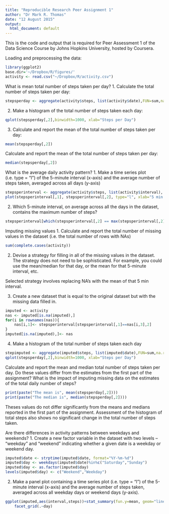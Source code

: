```yaml
---
title: "Reproducible Research Peer Assignment 1"
author: "Dr Mark R. Thomas"
date: "12 August 2015"
output:
  html_document: default
---
```


This is the code and output that is required for Peer Assessment 1 of the Data 
Science Course by Johns Hopkins University, hosted by Coursera.

Loading and preprocessing the data:

```r
library(ggplot2)
base.dir='~/Dropbox/R/figures/'
activity <- read.csv("~/Dropbox/R/activity.csv")

```
What is mean total number of steps taken per day?
1. Calculate the total number of steps taken per day:
```r
stepsperday <- aggregate(activity$steps, list(activity$date),FUN=sum,na.rm=TRUE)
```

2. Make a histogram of the total number of steps taken each day:
```r
qplot(stepsperday[,2],binwidth=1000, xlab="Steps per Day")
```

3. Calculate and report the mean of the total number of steps taken per day:
```r
mean(stepsperday[,2])
```
Calculate and report the mean of the total number of steps taken per day:
```r
median(stepsperday[,2])
```
What is the average daily activity pattern?
1. Make a time series plot (i.e. type = "l") of the 5-minute interval (x-axis) and the average number of steps taken, averaged across all days (y-axis)
```r
stepsperinterval <- aggregate(activity$steps, list(activity$interval), FUN=mean, na.rm=TRUE)
plot(stepsperinterval[,1], stepsperinterval[,2], type="l", xlab="5 min interval", ylab="Steps")
```
2. Which 5-minute interval, on average across all the days in the dataset, contains the maximum number of steps?
```r
stepsperinterval[which(stepsperinterval[,2] == max(stepsperinterval[,2])),1]
```
Imputing missing values
1. Calculate and report the total number of missing values in the dataset (i.e. the total number of rows with NAs)
```r
sum(complete.cases(activity))
```
2. Devise a strategy for filling in all of the missing values in the dataset. The strategy does not need to be sophisticated. For example, you could use the mean/median for that day, or the mean for that 5-minute interval, etc.

Selected strategy involves replacing NA's with the mean of that 5 min interval.

3. Create a new dataset that is equal to the original dataset but with the missing data filled in.
```r
imputed <- activity
nas <- imputed[is.na(imputed),]
for(i in rownames(nas)){
    nas[i,1]<- stepsperinterval[stepsperinterval[,1]==nas[i,3],2]
}
imputed[is.na(imputed),]<- nas
```
4. Make a histogram of the total number of steps taken each day 
```r
stepimputed <- aggregate(imputed$steps, list(imputed$date),FUN=sum,na.rm=TRUE)
qplot(stepsperday[,2],binwidth=1000, xlab="Steps per Day")
```
Calculate and report the mean and median total number of steps taken per day. Do these values differ from the estimates from the first part of the assignment? What is the impact of imputing missing data on the estimates of the total daily number of steps?
```r
print(paste("The mean is", mean(stepsperday[,2])))
print(paste("The median is", median(stepsperday[,2])))
```
Theses values do not differ significantly from the means and medians reported in
the first part of the assignment. Assessment of the histogram of total steps also
shows no significant change in the total number of steps taken.

Are there differences in activity patterns between weekdays and weekends?
1. Create a new factor variable in the dataset with two levels – “weekday” and “weekend” indicating whether a given date is a weekday or weekend day.
```r
imputed$date <- strptime(imputed$date, format="%Y-%m-%d")
imputed$day <- weekdays(imputed$date)%in%c("Saturday","Sunday")
imputed$day <- as.factor(imputed$day)
levels(imputed$day) <- c("Weekend","Weekday")
```
2. Make a panel plot containing a time series plot (i.e. type = "l") of the 5-minute interval (x-axis) and the average number of steps taken, averaged across all weekday days or weekend days (y-axis).
```r
ggplot(imputed,aes(interval,steps))+stat_summary(fun.y=mean, geom="line")+
    facet_grid(.~day)
```

